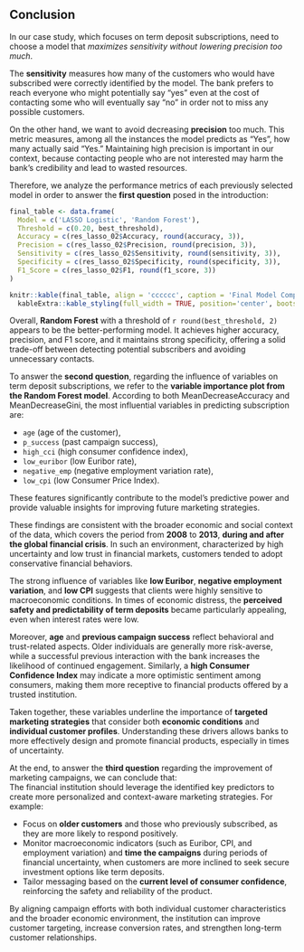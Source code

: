 ## Conclusion

In our case study, which focuses on term deposit subscriptions, need to choose a model that *maximizes sensitivity without lowering precision too much*.

The **sensitivity** measures how many of the customers who would have subscribed were correctly identified by the model. The bank prefers to reach everyone who might potentially say “yes” even at the cost of contacting some who will eventually say “no” in order not to miss any possible customers.

On the other hand, we want to avoid decreasing **precision** too much. This metric measures, among all the instances the model predicts as “Yes”, how many actually said “Yes.” Maintaining high precision is important in our context, because contacting people who are not interested may harm the bank’s credibility and lead to wasted resources.

Therefore, we analyze the performance metrics of each previously selected model in order to answer the **first question** posed in the introduction:

```r
final_table <- data.frame(
  Model = c('LASSO Logistic', 'Random Forest'),
  Threshold = c(0.20, best_threshold),
  Accuracy = c(res_lasso_02$Accuracy, round(accuracy, 3)),
  Precision = c(res_lasso_02$Precision, round(precision, 3)),
  Sensitivity = c(res_lasso_02$Sensitivity, round(sensitivity, 3)),
  Specificity = c(res_lasso_02$Specificity, round(specificity, 3)),
  F1_Score = c(res_lasso_02$F1, round(f1_score, 3))
)

knitr::kable(final_table, align = 'cccccc', caption = 'Final Model Comparison') %>%
  kableExtra::kable_styling(full_width = TRUE, position='center', bootstrap_options = c("striped"))
```

Overall, **Random Forest** with a threshold of `r round(best_threshold, 2)` appears to be the better-performing model. It achieves higher accuracy, precision, and F1 score, and it maintains strong specificity, offering a solid trade-off between detecting potential subscribers and avoiding unnecessary contacts.

To answer the **second question**, regarding the influence of variables on term deposit subscriptions, we refer to the **variable importance plot from the Random Forest model**.
According to both MeanDecreaseAccuracy and MeanDecreaseGini, the most influential variables in predicting subscription are:

- `age` (age of the customer),
- `p_success` (past campaign success),
- `high_cci` (high consumer confidence index),
- `low_euribor` (low Euribor rate),
- `negative_emp` (negative employment variation rate),
- `low_cpi` (low Consumer Price Index).

These features significantly contribute to the model’s predictive power and provide valuable insights for improving future marketing strategies.

These findings are consistent with the broader economic and social context of the data, which covers the period from **2008** to **2013**, **during and after the global financial crisis**. In such an environment, characterized by high uncertainty and low trust in financial markets, customers tended to adopt conservative financial behaviors.

The strong influence of variables like **low Euribor**, **negative employment variation**, and **low CPI** suggests that clients were highly sensitive to macroeconomic conditions. In times of economic distress, the **perceived safety and predictability of term deposits** became particularly appealing, even when interest rates were low.

Moreover, **age** and **previous campaign success** reflect behavioral and trust-related aspects. Older individuals are generally more risk-averse, while a successful previous interaction with the bank increases the likelihood of continued engagement. Similarly, a **high Consumer Confidence Index** may indicate a more optimistic sentiment among consumers, making them more receptive to financial products offered by a trusted institution.

Taken together, these variables underline the importance of **targeted marketing strategies** that consider both **economic conditions** and **individual customer profiles**. Understanding these drivers allows banks to more effectively design and promote financial products, especially in times of uncertainty.

At the end, to answer the **third question** regarding the improvement of marketing campaigns, we can conclude that:  
The financial institution should leverage the identified key predictors to create more personalized and context-aware marketing strategies. For example:

- Focus on **older customers** and those who previously subscribed, as they are more likely to respond positively.  
- Monitor macroeconomic indicators (such as Euribor, CPI, and employment variation) and **time the campaigns** during periods of financial uncertainty, when customers are more inclined to seek secure investment options like term deposits.  
- Tailor messaging based on the **current level of consumer confidence**, reinforcing the safety and reliability of the product.

By aligning campaign efforts with both individual customer characteristics and the broader economic environment, the institution can improve customer targeting, increase conversion rates, and strengthen long-term customer relationships.








